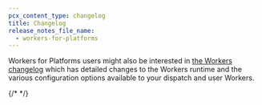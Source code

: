 ```yaml
---
pcx_content_type: changelog
title: Changelog
release_notes_file_name:
  - workers-for-platforms
---
```



Workers for Platforms users might also be interested in [the Workers changelog](/workers/platform/changelog/) which has detailed changes to the Workers runtime and the various configuration options available to your dispatch and user Workers.

{/* <!-- Actual content lives in /src/content/release-notes/workers-for-platforms.yaml. --> */}

<ProductReleaseNotes />